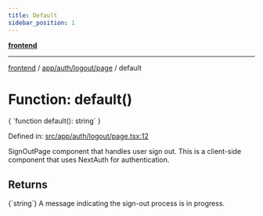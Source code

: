 ```yaml
---
title: Default
sidebar_position: 1
---
```



[**frontend**](../../../../..)

***

[frontend](../../../../..) / [app/auth/logout/page](..) / default

# Function: default()

<CodeBlock language="ts">
{ `function default(): string` }
</CodeBlock>

Defined in: [src/app/auth/logout/page.tsx:12](https://github.com/svsticky/CommitteeClash/blob/f974faa16c13593c1cc0eea50bf89b045abdabb5/frontend/src/app/auth/logout/page.tsx#L12)

SignOutPage component that handles user sign out.
This is a client-side component that uses NextAuth for authentication.

## Returns
<CodeBlock language="ts">
{`string`}
</CodeBlock>
A message indicating the sign-out process is in progress.
